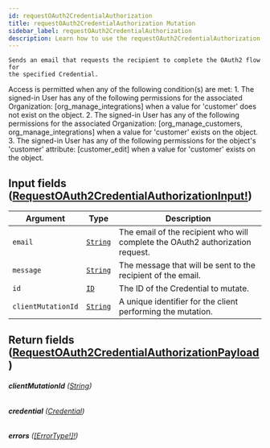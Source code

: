 ```yaml
---
id: requestOAuth2CredentialAuthorization
title: requestOAuth2CredentialAuthorization Mutation
sidebar_label: requestOAuth2CredentialAuthorization
description: Learn how to use the requestOAuth2CredentialAuthorization Mutation for Prismatic's API.
---
```


    Sends an email that requests the recipient to complete the OAuth2 flow for
    the specified Credential.

Access is permitted when any of the following condition(s) are met: 1. The signed-in User has any of the following permissions for the associated Organization: [org_manage_integrations] when a value for 'customer' does not exist on the object. 2. The signed-in User has any of the following permissions for the associated Organization: [org_manage_customers, org_manage_integrations] when a value for 'customer' exists on the object. 3. The signed-in User has any of the following permissions for the object's 'customer' attribute: [customer_edit] when a value for 'customer' exists on the object.

## Input fields ([RequestOAuth2CredentialAuthorizationInput!](api/schema/input_object/RequestOAuth2CredentialAuthorizationInput.mdx))

| Argument           | Type                                     | Description                                                                    |
| ------------------ | ---------------------------------------- | ------------------------------------------------------------------------------ |
| `email`            | [`String`](api/schema/scalar/String.mdx) | The email of the recipient who will complete the OAuth2 authorization request. |
| `message`          | [`String`](api/schema/scalar/String.mdx) | The message that will be sent to the recipient of the email.                   |
| `id`               | [`ID`](api/schema/scalar/ID.mdx)         | The ID of the Credential to mutate.                                            |
| `clientMutationId` | [`String`](api/schema/scalar/String.mdx) | A unique identifier for the client performing the mutation.                    |

## Return fields ([RequestOAuth2CredentialAuthorizationPayload](api/schema/object/RequestOAuth2CredentialAuthorizationPayload.mdx))

###### <b>clientMutationId</b> ([String](api/schema/scalar/String.mdx))

###### <b>credential</b> ([Credential](api/schema/object/Credential.mdx))

###### <b>errors</b> ([[ErrorType!]!](api/schema/object/ErrorType.mdx))
